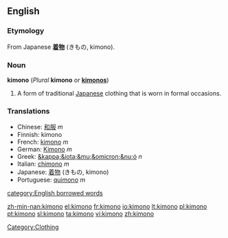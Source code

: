 ==English==
{{wikipedia}}
===Etymology===
From Japanese '''[[着物]]''' (きもの, kimono).
===Noun===
'''kimono''' (''Plural'' '''kimono''' ''or'' '''[[kimonos]]''')

#A form of traditional [[Japanese]] clothing that is worn in formal occasions.
===Translations===
*Chinese: [[和服]] ''m''
*Finnish: kimono
*French: [[kimono]] ''m''
*German: [[Kimono]] ''m''
*Greek: [[&kappa;&iota;&mu;&omicron;&nu;ό]] ''n''
*Italian: [[chimono]] ''m''
*Japanese: [[着物]] (きもの, kimono)
*Portuguese: [[quimono]] ''m''

[[category:English borrowed words]]
[[Category:Clothing]]

[[zh-min-nan:kimono]]
[[el:kimono]]
[[fr:kimono]]
[[io:kimono]]
[[lt:kimono]]
[[pl:kimono]]
[[pt:kimono]]
[[sl:kimono]]
[[ta:kimono]]
[[vi:kimono]]
[[zh:kimono]]